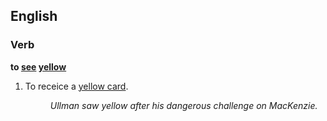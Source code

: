 ==English==

===Verb===
'''to [[see]] [[yellow]]'''

# {{idiom}} {{football}} To receice a [[yellow card]].
#: ''Ullman saw yellow after his dangerous challenge on MacKenzie.''
